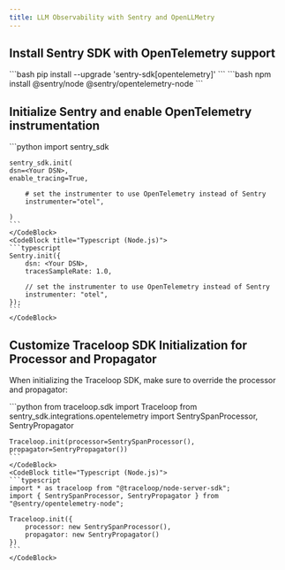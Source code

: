 ```yaml
---
title: LLM Observability with Sentry and OpenLLMetry
---
```


## Install Sentry SDK with OpenTelemetry support

<CodeBlocks>
    <CodeBlock title="Python">
    ```bash
    pip install --upgrade 'sentry-sdk[opentelemetry]'
    ```
    </CodeBlock>
    <CodeBlock title="Typescript (Node.js)">
    ```bash
    npm install @sentry/node @sentry/opentelemetry-node
    ```
    </CodeBlock>
</CodeBlocks>

## Initialize Sentry and enable OpenTelemetry instrumentation

<CodeBlocks>
    <CodeBlock title="Python">
    ```python
    import sentry_sdk

    sentry_sdk.init(
    dsn=<Your DSN>,
    enable_tracing=True,

        # set the instrumenter to use OpenTelemetry instead of Sentry
        instrumenter="otel",

    )
    ```
    </CodeBlock>
    <CodeBlock title="Typescript (Node.js)">
    ```typescript
    Sentry.init({
        dsn: <Your DSN>,
        tracesSampleRate: 1.0,

        // set the instrumenter to use OpenTelemetry instead of Sentry
        instrumenter: "otel",
    });
    ```
    </CodeBlock>
</CodeBlocks>

## Customize Traceloop SDK Initialization for Processor and Propagator

When initializing the Traceloop SDK, make sure to override the processor and propagator:

<CodeBlocks>
    <CodeBlock title="Python">
    ```python
    from traceloop.sdk import Traceloop
    from sentry_sdk.integrations.opentelemetry import SentrySpanProcessor, SentryPropagator

    Traceloop.init(processor=SentrySpanProcessor(), propagator=SentryPropagator())
    ```
    </CodeBlock>
    <CodeBlock title="Typescript (Node.js)">
    ```typescript
    import * as traceloop from "@traceloop/node-server-sdk";
    import { SentrySpanProcessor, SentryPropagator } from "@sentry/opentelemetry-node";

    Traceloop.init({
        processor: new SentrySpanProcessor(),
        propagator: new SentryPropagator()
    })
    ```
    </CodeBlock>
</CodeBlocks>